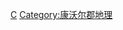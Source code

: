 {{Commonscat|Towns and villages in Cornwall}}

[[Category:英格兰各郡城镇|C]]
[[Category:康沃尔郡地理|Category:康沃尔郡地理]]